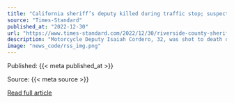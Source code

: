 ```yaml
---
title: "California sheriff’s deputy killed during traffic stop; suspect dead after pursuit"
source: "Times-Standard"
published_at: "2022-12-30"
url: "https://www.times-standard.com/2022/12/30/riverside-county-sheriffs-deputy-shot-to-death/"
description: "Motorcycle Deputy Isaiah Cordero, 32, was shot to death during a traffic stop. The suspect died in a gun battle on the 15 Freeway in Southern California"
image: "news_code/rss_img.png"
---
```



  Published: {{< meta published_at >}}
  

  Source: {{< meta source >}}
  

  [Read full article]({{< meta url >}})
  

